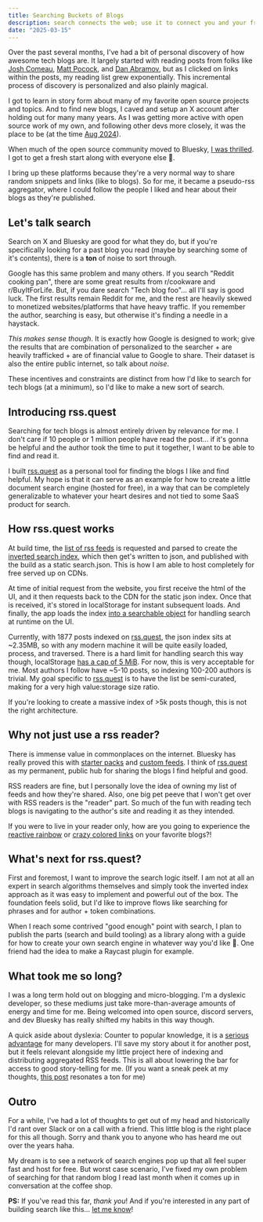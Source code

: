 ```yaml
---
title: Searching Buckets of Blogs
description: search connects the web; use it to connect you and your friends
date: "2025-03-15"
---
```


Over the past several months, I've had a bit of personal discovery of how awesome tech blogs are. It largely started with reading posts from folks like [Josh Comeau](https://www.joshwcomeau.com/), [Matt Pocock](https://www.totaltypescript.com/articles), and [Dan Abramov](https://overreacted.io/), but as I clicked on links within the posts, my reading list grew exponentially. This incremental process of discovery is personalized and also plainly magical.

I got to learn in story form about many of my favorite open source projects and topics. And to find new blogs, I caved and setup an X account after holding out for many many years. As I was getting more active with open source work of my own, and following other devs more closely, it was the place to be (at the time [Aug 2024](https://x.com/tylersayshi/status/1820103424853365023)).

When much of the open source community moved to Bluesky, [I was thrilled](https://bsky.app/profile/tylur.dev/post/3l7acchkt622k). I got to get a fresh start along with everyone else 🎉.

I bring up these platforms because they're a very normal way to share random snippets and links (like to blogs). So for me, it became a pseudo-rss aggregator, where I could follow the people I liked and hear about their blogs as they're published.

## Let's talk search

Search on X and Bluesky are good for what they do, but if you're specifically looking for a past blog you read (maybe by searching some of it's contents), there is a **ton** of noise to sort through.

Google has this same problem and many others. If you search "Reddit cooking pan", there are some great results from r/cookware and r/BuyItForLife. But, if you dare search "Tech blog foo"... all I'll say is good luck. The first results remain Reddit for me, and the rest are heavily skewed to monetized websites/platforms that have heavy traffic. If you remember the author, searching is easy, but otherwise it's finding a needle in a haystack.

_This makes sense though_. It is exactly how Google is designed to work; give the results that are combination of personalized to the searcher + are heavily trafficked + are of financial value to Google to share. Their dataset is also the entire public internet, so talk about _noise_.

These incentives and constraints are distinct from how I'd like to search for tech blogs (at a minimum), so I'd like to make a new sort of search.

## Introducing rss.quest

Searching for tech blogs is almost entirely driven by relevance for me. I don't care if 10 people or 1 million people have read the post... if it's gonna be helpful and the author took the time to put it together, I want to be able to find and read it.

I built [rss.quest](https://rss.quest) as a personal tool for finding the blogs I like and find helpful. My hope is that it can serve as an example for how to create a little document search engine (hosted for free), in a way that can be completely generalizable to whatever your heart desires and not tied to some SaaS product for search.

## How rss.quest works

At build time, the [list of rss feeds](https://github.com/tylersayshi/rss-quest/blob/e80ca2d9d7e3a1407ce4ed37525753484a71cc83/src/_data/feeds.ts#L9) is requested and parsed to create the [inverted search index](https://www.geeksforgeeks.org/inverted-index/), which then get's written to json, and published with the build as a static search.json. This is how I am able to host completely for free served up on CDNs.

At time of initial request from the website, you first receive the html of the UI, and it then requests back to the CDN for the static json index. Once that is received, it's stored in localStorage for instant subsequent loads. And finally, the app loads the index [into a searchable object](https://github.com/tylersayshi/rss-quest/blob/1e82fb3d616dfe06d1f3e5ad5e8e2961a83b6623/src/_lib/search-engine.ts#L33) for handling search at runtime on the UI.

Currently, with 1877 posts indexed on [rss.quest](https://github.com/tylersayshi/rss-quest), the json index sits at ~2.35MB, so with any modern machine it will be quite easily loaded, process, and traversed. There is a hard limit for handling search this way though, localStorage [has a cap of 5 MiB](https://developer.mozilla.org/en-US/docs/Web/API/Storage_API/Storage_quotas_and_eviction_criteria#web_storage). For now, this is very acceptable for me. Most authors I follow have ~5-10 posts, so indexing 100-200 authors is trivial. My goal specific to [rss.quest](https://rss.quest) is to have the list be semi-curated, making for a very high value:storage size ratio.

If you're looking to create a massive index of >5k posts though, this is not the right architecture.

## Why not just use a rss reader?

There is immense value in commonplaces on the internet. Bluesky has really proved this with [starter packs](https://bsky.social/about/blog/06-26-2024-starter-packs) and [custom feeds](https://bsky.social/about/blog/7-27-2023-custom-feeds). I think of [rss.quest](https://rss.quest) as my permanent, public hub for sharing the blogs I find helpful and good.

RSS readers are fine, but I personally love the idea of owning my list of feeds and how they're shared. Also, one big pet peeve that I won't get over with RSS readers is the "reader" part. So much of the fun with reading tech blogs is navigating to the author's site and reading it as they intended.

If you were to live in your reader only, how are you going to experience the [reactive rainbow](https://www.joshwcomeau.com/) or [crazy colored links](https://cassidoo.co/) on your favorite blogs?!

## What's next for rss.quest?

First and foremost, I want to improve the search logic itself. I am not at all an expert in search algorithms themselves and simply took the inverted index approach as it was easy to implement and powerful out of the box. The foundation feels solid, but I'd like to improve flows like searching for phrases and for author + token combinations.

When I reach some contrived "good enough" point with search, I plan to publish the parts (search and build tooling) as a library along with a guide for how to create your own search engine in whatever way you'd like 🚀. One friend had the idea to make a Raycast plugin for example.

## What took me so long?

I was a long term hold out on blogging and micro-blogging. I'm a dyslexic developer, so these mediums just take more-than-average amounts of energy and time for me. Being welcomed into open source, discord servers, and dev Bluesky has really shifted my habits in this way though.

A quick aside about dyslexia: Counter to popular knowledge, it is a [serious advantage](https://www.youtube.com/playlist?list=PLqlYvGeCJum-QmGEeO5nNl9am-_emou0Q) for many developers. I'll save my story about it for another post, but it feels relevant alongside my little project here of indexing and distributing aggregated RSS feeds. This is all about lowering the bar for access to good story-telling for me. (If you want a sneak peek at my thoughts, [this post](https://blog.bethcodes.com/the-dyslexic-programmer) resonates a ton for me)

## Outro

For a while, I've had a lot of thoughts to get out of my head and historically I'd rant over Slack or on a call with a friend. This little blog is the right place for this all though. Sorry and thank you to anyone who has heard me out over the years haha.

My dream is to see a network of search engines pop up that all feel super fast and host for free. But worst case scenario, I've fixed my own problem of searching for that random blog I read last month when it comes up in conversation at the coffee shop.

**PS:** If you've read this far, _thank you_! And if you're interested in any part of building search like this... [let me know](https://bsky.app/profile/tylur.dev)!
